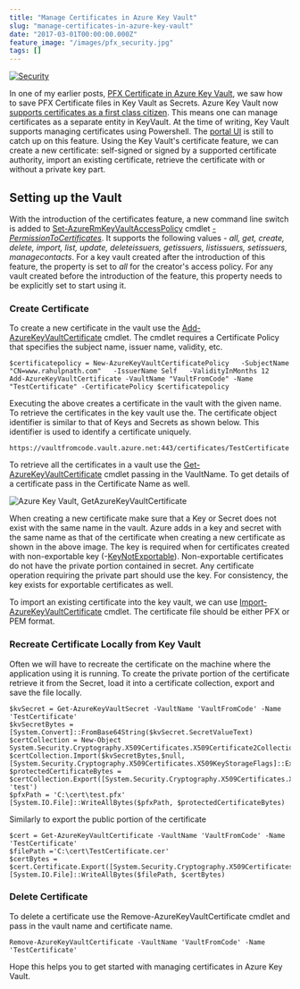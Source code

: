 ```yaml
---
title: "Manage Certificates in Azure Key Vault"
slug: "manage-certificates-in-azure-key-vault"
date: "2017-03-01T00:00:00.000Z"
feature_image: "/images/pfx_security.jpg"
tags: []
---
```


[![Security](/images/pfx_security.jpg)](https://www.flickr.com/photos/111692634@N04/15855489588)

In one of my earlier posts, [PFX Certificate in Azure Key Vault](__GHOST_URL__/blog/pfx-certificate-in-azure-key-vault/), we saw how to save PFX Certificate files in Key Vault as Secrets. Azure Key Vault now [supports certificates as a first class citizen](https://blogs.technet.microsoft.com/kv/2016/09/26/get-started-with-azure-key-vault-certificates/). This means one can manage certificates as a separate entity in KeyVault. At the time of writing, Key Vault supports managing certificates using Powershell. The [portal UI](__GHOST_URL__/blog/managing-key-vault-through-azure-portal/) is still to catch up on this feature. Using the Key Vault's certificate feature, we can create a new certificate: self-signed or signed by a supported certificate authority, import an existing certificate, retrieve the certificate with or without a private key part.

Setting up the Vault
--------------------

With the introduction of the certificates feature, a new command line switch is added to [Set-AzureRmKeyVaultAccessPolicy](https://docs.microsoft.com/en-us/powershell/resourcemanager/azurerm.keyvault/v2.2.0/set-azurermkeyvaultaccesspolicy) cmdlet _[\-PermissionToCertificates](https://docs.microsoft.com/en-us/powershell/resourcemanager/azurerm.keyvault/v2.2.0/set-azurermkeyvaultaccesspolicy#PermissionsToCertificates)_. It supports the following values - _all, get, create, delete, import, list, update, deleteissuers, getissuers, listissuers, setissuers, managecontacts_. For a key vault created after the introduction of this feature, the property is set to _all_ for the creator's access policy. For any vault created before the introduction of the feature, this property needs to be explicitly set to start using it.

### Create Certificate

To create a new certificate in the vault use the [Add-AzureKeyVaultCertificate](https://docs.microsoft.com/en-us/powershell/resourcemanager/azurerm.keyvault/v2.2.0/add-azurekeyvaultcertificate) cmdlet. The cmdlet requires a Certificate Policy that specifies the subject name, issuer name, validity, etc.

    $certificatepolicy = New-AzureKeyVaultCertificatePolicy   -SubjectName "CN=www.rahulpnath.com"   -IssuerName Self   -ValidityInMonths 12
    Add-AzureKeyVaultCertificate -VaultName "VaultFromCode" -Name "TestCertificate" -CertificatePolicy $certificatepolicy
    

Executing the above creates a certificate in the vault with the given name. To retrieve the certificates in the key vault use the. The certificate object identifier is similar to that of Keys and Secrets as shown below. This identifier is used to identify a certificate uniquely.

    https://vaultfromcode.vault.azure.net:443/certificates/TestCertificate
    

To retrieve all the certificates in a vault use the [Get-AzureKeyVaultCertificate](https://docs.microsoft.com/en-us/powershell/resourcemanager/azurerm.keyvault/v2.2.0/get-azurekeyvaultcertificate) cmdlet passing in the VaultName. To get details of a certificate pass in the Certificate Name as well.

![Azure Key Vault, GetAzureKeyVaultCertificate](/images/keyvault_getazurekeyvaultcertificate.png)

When creating a new certificate make sure that a Key or Secret does not exist with the same name in the vault. Azure adds in a key and secret with the same name as that of the certificate when creating a new certificate as shown in the above image. The key is required when for certificates created with non-exportable key (-[KeyNotExportable](https://docs.microsoft.com/en-us/powershell/resourcemanager/azurerm.keyvault/v2.1.0/new-azurekeyvaultcertificatepolicy#KeyNotExportable)). Non-exportable certificates do not have the private portion contained in secret. Any certificate operation requiring the private part should use the key. For consistency, the key exists for exportable certificates as well.

To import an existing certificate into the key vault, we can use [Import-AzureKeyVaultCertificate](https://docs.microsoft.com/en-us/powershell/resourcemanager/azurerm.keyvault/v2.1.0/import-azurekeyvaultcertificate) cmdlet. The certificate file should be either PFX or PEM format.

### Recreate Certificate Locally from Key Vault

Often we will have to recreate the certificate on the machine where the application using it is running. To create the private portion of the certificate retrieve it from the Secret, load it into a certificate collection, export and save the file locally.

    $kvSecret = Get-AzureKeyVaultSecret -VaultName 'VaultFromCode' -Name 'TestCertificate'
    $kvSecretBytes = [System.Convert]::FromBase64String($kvSecret.SecretValueText)
    $certCollection = New-Object System.Security.Cryptography.X509Certificates.X509Certificate2Collection
    $certCollection.Import($kvSecretBytes,$null,[System.Security.Cryptography.X509Certificates.X509KeyStorageFlags]::Exportable)
    $protectedCertificateBytes = $certCollection.Export([System.Security.Cryptography.X509Certificates.X509ContentType]::Pkcs12, 'test')
    $pfxPath = 'C:\cert\test.pfx'
    [System.IO.File]::WriteAllBytes($pfxPath, $protectedCertificateBytes)
    

Similarly to export the public portion of the certificate

    $cert = Get-AzureKeyVaultCertificate -VaultName 'VaultFromCode' -Name 'TestCertificate'
    $filePath ='C:\cert\TestCertificate.cer'
    $certBytes = $cert.Certificate.Export([System.Security.Cryptography.X509Certificates.X509ContentType]::Cert)
    [System.IO.File]::WriteAllBytes($filePath, $certBytes)
    

### Delete Certificate

To delete a certificate use the Remove-AzureKeyVaultCertificate cmdlet and pass in the vault name and certificate name.

    Remove-AzureKeyVaultCertificate -VaultName 'VaultFromCode' -Name 'TestCertificate'
    

Hope this helps you to get started with managing certificates in Azure Key Vault.